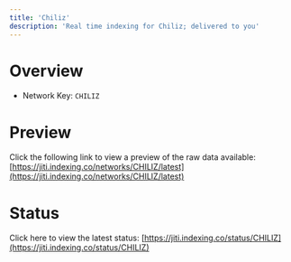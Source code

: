 ```yaml
---
title: 'Chiliz'
description: 'Real time indexing for Chiliz; delivered to you'
---
```


# Overview
- Network Key: `CHILIZ`

# Preview
Click the following link to view a preview of the raw data available: [https://jiti.indexing.co/networks/CHILIZ/latest](https://jiti.indexing.co/networks/CHILIZ/latest)

# Status
Click here to view the latest status: [https://jiti.indexing.co/status/CHILIZ](https://jiti.indexing.co/status/CHILIZ)
